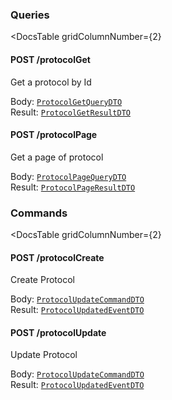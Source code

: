 


<div
  class={"spacer"}
/>



### Queries

<DocsTable
  gridColumnNumber={2}
>

  <div>

  

#### POST /protocolGet



Get a protocol by Id


  </div>

  <div>

    
Body: [`ProtocolGetQueryDTO`](#protocol-get)  
Result: [`ProtocolGetResultDTO`](#protocol-get)
  </div>

  <div>

  

#### POST /protocolPage



Get a page of protocol


  </div>

  <div>

    
Body: [`ProtocolPageQueryDTO`](#protocol-page)  
Result: [`ProtocolPageResultDTO`](#protocol-page)
  </div>
</DocsTable>

<div
  class={"spacer"}
/>



### Commands

<DocsTable
  gridColumnNumber={2}
>

  <div>

  

#### POST /protocolCreate



Create Protocol


  </div>

  <div>

    
Body: [`ProtocolUpdateCommandDTO`](#api)  
Result: [`ProtocolUpdatedEventDTO`](#api)
  </div>

  <div>

  

#### POST /protocolUpdate



Update Protocol


  </div>

  <div>

    
Body: [`ProtocolUpdateCommandDTO`](#api)  
Result: [`ProtocolUpdatedEventDTO`](#api)
  </div>
</DocsTable>
